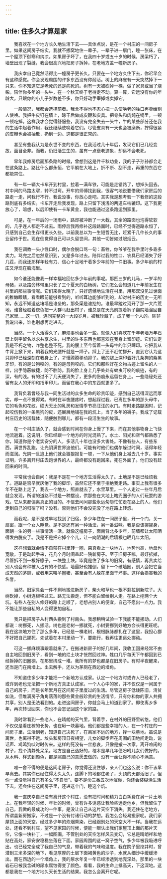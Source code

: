 ```yaml
---
---
---
```

title: 住多久才算是家
---




　　我喜欢在一个地方长久地生活下去——具体点说，是在一个村庄的一间房子里。如果这间房子结实，我就不挪窝地住一辈子。一辈子进一扇门，睡一张床，在一个屋顶下御寒和纳凉。如果房子坏了，在我四十岁或五十岁的时候，房梁朽了，墙壁出现了裂缝，我会很高兴地把房子拆掉，在老地方盖一幢新房子。

　　我庆幸自己竟然活得比一幢房子更长久。只要在一个地方久住下去，你迟早会有这种感觉。你会发现周围的许多东西没有你耐活。树上的麻雀有一天突然掉下一只来，你不知道它是老死的还是病死的。树有一天被砍掉一棵，做了家具或当了烧柴。陪伴你多年的一头牛，在一个秋天终于老得走不动。算一算，它远没有你的年龄大，只跟你的小儿子岁数差不多，你只好动手宰掉或卖掉它。

　　一般情况，我都会选择前者。我舍不得也不忍心把一头使唤老的牲口再卖给别人使唤。我把牛皮钉在墙上，晾干后做成皮鞭和皮具。把骨头和肉炖在锅里，一顿一顿吃掉。这样我才会觉得舒服些，我没有完全失去一头牛，牛的某些部分还在我的生活中起着作用，我还继续使唤着它们。尽管皮具有一天也会被磨断，拧得很紧的皮鞭也会被抽散，扔到一边。这都是很正常的。

　　甚至有些我认为是永世不变的东西，在我活过几十年后，发现它们已几经变故，面目全非。而我，仍旧活生生的，虽有一点衰老迹象，却远不会老死。

　　早年我修房后面那条路的时候，曾想到这是件千秋功业，我的子子孙孙都会走在这条路上。路比什么都永恒，它平躺在大地上，折不断、刮不走，再重的东西它都能禁住。

　　有一年一辆大卡车开到村里，拉着一满车铁，可能是走错路了，想掉头回去。村中间的马路太窄，转不过弯。开车的师傅找到我，很客气地说要借我们家房后的路走一走，问我行不行。我说没事，你放心走吧。其实我是想考验一下我修的这段路到底有多结实。卡车开走后我发现，路上只留下浅浅的两道车枯辘印。这下我更放心了，暗想，以后即使有一卡车黄金，我也能通过这条路运到家里。

　　可是，在一年后的一场雨中，路却被冲断了一大截，其余的路面也泡得软软的，几乎连人都走不过去。雨停后我再修补这段路面时，已经不觉得道路永恒了，只感到自己会生存得更长久些。以前我总以为一生短哲无比，赶紧干几件长久的事业留传于世。现在倒觉得自己可以久留世间，其他一切皆如过眼烟云。

　　我在调教一头小性口时，偶尔会脱口骂一句：畜牲，你爷爷在我手里时多乖多卖力。骂完之后忽然意识到，又是多年过去。陪伴过我的性口、农具已经消失了好几茬，而我还那样年轻有力、信心十足地干着多少年前的一件旧事。多少年前的村庄又浮现在脑海里。

　　如今谁还能像我一样幸福地回忆多少年前的事呢。那匹三岁的儿马，一岁半的母猪，以及路旁林带里只长了三个夏天的白杨树，它们怎么会知道几十年前发生在村里的那些事情呢。它们来得太晚了，只好遗憾地生活在村里，用那双没见过世面的稚嫩眼睛，看看眼前能够看到的，听听耳边能够听到的，却对村庄的历史一无所知，永远不知道这堵墙是谁垒的，那条渠是谁挖的。谁最早蹚过河开了那一大片荒地，谁曾经趁着夜色把一大群马赶出村子，谁总是在天亮前提着裤子翻院墙溜回自己家里……这一切，连同完整的一大段岁月，被我珍藏了，成了我一个人的。除非我说出来，谁也别想再走进去。

　　当然，一个人活得久了，麻烦事也会多一些。就像人们喜欢在千年老墙万年石壁上刻字留名以求共享永生，村里的许多东西也都喜欢在我身上留印迹。它们认定我是不朽之物，咋整也整不死。我的腰上至今留着一头母牛的半只蹄印。它把我从牛背上掀下来，朝着我的光腰杆就是一蹄子。踩上了还不赶忙挪开，直到它认为这只蹄印已经深刻在我身上了，才慢腾腾移动蹄子。我的腿上深印着好几条狗的紫黑牙印，有的是公狗咬的，有的是母狗咬的。它们和那些好在文物古迹上留名的人一样，出手隐蔽敏捷，防不胜防。我的脸上身上几乎处处有蚊虫叮咬的痕迹，有的深，有的浅。有的过不了几天便消失了，更多的伤痕永远留在身上。一些隐秘处还留有女人的牙印和指甲印儿。而留在我心中的东西就更多了。

　　我背负着曾经与我一同生活过的众多生命的珍贵印迹，感到自己活得深远而厚实，却一点不觉得累。有时在半夜腰疼时，想起踩过我、已离世多年的那头母牛，它的毛色和花纹，硕大无比的乳房和发情季节亮汪汪的水门。有时走路腿困时，记起咬伤我的一条黑狗的皮，还展展地铺在我的炕上，当了多年的褥子。我成了记载村庄历史的活载体，随便触到哪儿，都有一段活生生的故事。

　　在一个村庄活久了，就会感到时间在你身上慢了下来，而在其他事物身上飞快地流逝着。这说明，你已经跟一个地方的时光混熟了。水土、阳光和空气都熟悉了你，知道你是个老实安分的人，多活几十年也没多大害处。不像有些人，有些东西，满世界乱跑，让光阴满世界追他们。可能有时他们也偶尔躲过时间，活得年轻而滋润。光阴一旦追上他们就会狠狠报复一顿，一下从他们身上减去几十岁。事实证明，许多离开村庄去跑世界的人，最终都没有跑回来，死在外面了。他们没有赶回来的时间。

　　平常我也会自问：我是不是在一个地方生活得太久了。土地是不是已经烦我了。道路是否早就厌倦了我的脚印，虽然它还不至于拒绝我走路。事实上我有很多年不在路上走了，我去一个地方，照直就去了，水里草里。一个人走过一些年月后就会发现，所谓的道路不过是一种摆设，供那些在大地上瞎兜圈子的人们玩耍的游戏。它从来都偏离真正的目的。不信去问问那些永远匆匆忙忙走在路上的人，他们走到自己的归宿了吗？没有。否则他们不会没完没了地在路上转悠。

　　而我呢，是不是过早地找到了归宿，多少年住在一间房子里，开一个门，关一扇窗，跟一个女人睡觉。是不是还有另一种活法，另一番滋味。我是否该挪挪身，面朝一生的另一些事情活一活。就像这幢房子，面南背北多少年，前墙都让太阳晒得发白脱皮了。我是不是把它掉个个儿，让一向阴潮的后墙根也晒几年太阳。

　　这样想着就会情不自禁在村里转一圈，果真看上一块地方，地势也高，地盘也宽敞。于是动起手来，花几个月时间盖起一院新房子。至于旧房子嘛，最好拆掉，尽管拆不到一根好檩子，一块整土块。毕竟是住了多年的旧窝，有感情，再贵卖给别人也会有种被人占有的不快感。墙最好也推倒，留下一个破墙圈，别人会把它当成天然的茅厕，或者用来喂羊圈猪，甚至会有人躲在里面干坏事。这样会损害我的名誉。

　　当然，旧家具会一件不剩地搬进新房子，柴火和草也一根不剩拉到新院子。大树砍掉，小树连根移过去。路无法搬走，但不能白留给别人走。在路上挖两个大坑。有些人在别人修好的路上走顺了，老想占别人的便宜，自己不愿出一点力。我不能让那些自私的人变得更加自私。

　　我只是把房子从村西头搬到了村南头。我想稍稍试验一下我能不能挪动。人们都说：树挪死，人挪活。树也是老树一挪就死，小树要挪到好地方会长得更旺呢。我在这块地方住了那么多年，已经是一棵老树，根根脉脉都扎在了这里，我担心挪不好把自己挪死。先试着在本村里动一下，要能行，我再往更远处挪动。

　　可这一挪麻烦事跟着就来了。在搬进新房子的好几年间，我收工回来经常不由自主地回到旧房子，看到一地的烂土块才恍然回过神。牲口几乎每天下午都回到已经拆掉的旧圈棚，在那里挤成一堆。我所有的梦也都是在旧房子。有时半夜醒来，还当是门在南墙上。出去解手，还以为茅厕在西边的墙角。

　　不知道住多少年才能把一个新地方认成家。认定一个地方时或许人已经老了，或许到老也无法把一个新地方真正认成家。一个人心中的家，并不仅仅是一间属于自己的房子，而是长年累月在这间房子里度过的生活。尽管这房子低矮陈旧，清贫如洗，但堆满房子角角落落的那些黄金般珍贵的生活情节，只有你和你的家人共拥共享，别人是无法看到的。走进这间房子，你就会马上知道到家了。即使离乡多年，再次转世回来，你也不会忘记回这个家的路。

　　我时常看到一些老人，在晴朗的天气里，背着手，在村外的田野里转悠。他们不仅仅是看庄稼的长势，也在瞅一块墓地。他们都是些幸福的人，在一个村庄的一间房子里，生活到老，知道自己决死了，在离家不远的地方，择一块墓地。虽说是离世，也离得不远。坟头和房顶日夜相望，儿女的脚步声在周围的田地间走动，说话声、鸡鸣狗吠时时传来。这样的死没有一丝悲哀，只像是搬一次家。离开喧闹的村子，找个清静处呆呆。地方是自己选好的，棺木是早几年便吩咐儿女们做好的。从木料、样式到颜色，都是照自己的意愿去做的，没有一丝让你不顺心不满意。

　　唯一舍不得的便是这间老房子，你觉得还没住够，亲人们也这么说：你不该早早离去。其实你已经住得太久太久，连脚下的地都住老了，头顶的天都活旧了。但你一点没觉得自己有多么“不自觉”。要不是命三番五次地催你，你还会装糊涂生活下去，还会住在这间房子里，还进这个门，睡这个炕。

　　我一直庆幸自己没有离开这个村庄，没有把时间和精力白白耗费在另一片土地上。在我年轻的时候、年壮的时候，曾有许多诱惑让我险些远走他乡，但我留住了自己。我做的最成功的一件事，是没让自己从这片天空下消失。我还住在老地方，所谓盖新房搬家，不过是一个没有付诸行动的梦想。我怎么会轻易搬家呢。我们家屋顶上面的天空，经过多少年的炊烟熏染，已经跟别处的天空大不一样。当我在远处，还看不到村庄，望不见家园的时候，便能一眼认出我们家屋顶上面的那片天空，它像一块补丁，一幅图画，不管别处的天空怎样风云变幻，它总是晴朗祥和地贴在高处，家安安稳稳坐落在下面。家园周围的这一窝子空气，多少年被我吸进呼出，也已经完全成了我自己的气息，带着我的气味和温度。我在院子里挖井时，曾潜到三米多深的地下，看见厚厚的土层下面褐黄色的沙子，水就从细沙中缓缓渗出。而在西边的一个墙角上，我的尿水年复一年已经渗透到地壳深处，那里的一块岩石已被我含碱的尿水腐蚀得变了颜色。看看，我的生命上抵高天，下这深地。这都是我在一个地方地久天长生活的结果。我怎么会离开它呢。